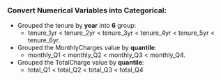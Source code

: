 
### Convert Numerical Variables into Categorical: 
- Grouped the tenure by **year** into **6** group: 
  + tenure_1yr < tenure_2yr < tenure_3yr < tenure_4yr < tenure_5yr < tenure_6yr. 
- Grouped the MonthlyCharges value by **quantile**: 
  + monthly_Q1 < monthly_Q2 < monthly_Q3 < monthly_Q4.
- Grouped the TotalCharge value by **quantile**: 
  + total_Q1 < total_Q2 < total_Q3 < total_Q4
